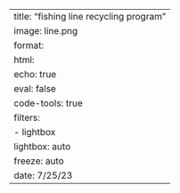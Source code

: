---
title: "fishing line recycling program"
image: line.png
format: 
  html:
    echo: true
    eval: false
    code-tools: true
filters: 
  - lightbox
lightbox: auto
freeze: auto
date: 7/25/23
---